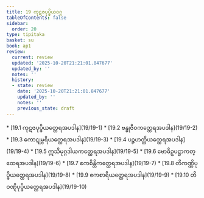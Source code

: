 ```yaml
---
title: 19 ကုဋဇပုပ္ဖိယဝဂ္ဂ
tableOfContents: false
sidebar:
  order: 20
type: tipitaka
basket: su
book: ap1
review:
  current: review
  updated: '2025-10-20T21:21:01.847677'
  updated_by: ''
  notes: ''
  history:
  - state: review
    date: '2025-10-20T21:21:01.847677'
    updated_by: ''
    notes: ''
    previous_state: draft
---
```



<DynamicBreadcrumb />


<ReviewStatus review={frontmatter.review} showDetails={true} />

<HypothesisAnnotation frontmatter={frontmatter} />



<TableOfContents book="ap1" section="19">
* [19.1 ကုဋဇပုပ္ဖိယတ္ထေရအပဒါန](19/19-1)
* [19.2 ဗန္ဓုဇီဝကတ္ထေရအပဒါန](19/19-2)
* [19.3 ကောဋုမ္ဗရိယတ္ထေရအပဒါန](19/19-3)
* [19.4 ပဉ္စဟတ္ထိယတ္ထေရအပဒါန](19/19-4)
* [19.5 ဣသိမုဂ္ဂဒါယကတ္ထေရအပဒါန](19/19-5)
* [19.6 ဗောဓိဥပဋ္ဌာကတ္ထေရအပဒါန](19/19-6)
* [19.7 ဧကစိန္တိကတ္ထေရအပဒါန](19/19-7)
* [19.8 တိကဏ္ဏိပုပ္ဖိယတ္ထေရအပဒါန](19/19-8)
* [19.9 ဧကစာရိယတ္ထေရအပဒါန](19/19-9)
* [19.10 တိဝဏ္ဋိပုပ္ဖိယတ္ထေရအပဒါန](19/19-10)
</TableOfContents>